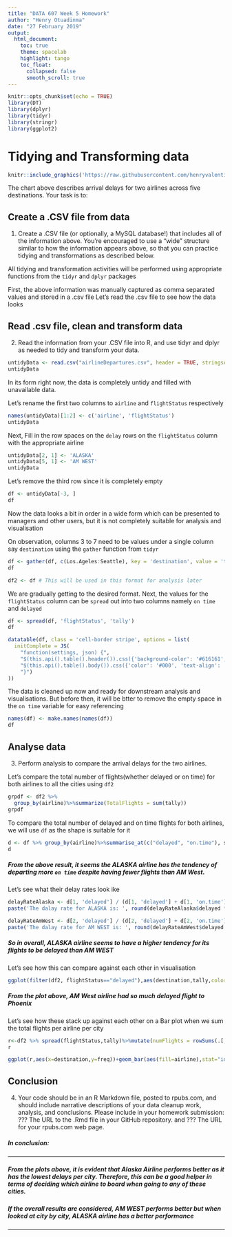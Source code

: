 ```yaml
---
title: "DATA 607 Week 5 Homework"
author: "Henry Otuadinma"
date: "27 February 2019"
output:
  html_document:
    toc: true
    theme: spacelab
    highlight: tango
    toc_float:
      collapsed: false
      smooth_scroll: true
---
```


```r
knitr::opts_chunk$set(echo = TRUE)
library(DT)
library(dplyr)
library(tidyr)
library(stringr)
library(ggplot2)
```

# Tidying and Transforming data

```r
knitr::include_graphics('https://raw.githubusercontent.com/henryvalentine/MSDS2019/master/Classes/DATA%20607/Home%20works/Week5/departures.png')
```

The chart above describes arrival delays for two airlines across five destinations. Your task is to:

## Create a .CSV file from data

(1) Create a .CSV file (or optionally, a MySQL database!) that includes all of the information above. You're encouraged to use a "wide" structure similar to how the information appears above, so that you can practice tidying and transformations as described below.

All tidying and transformation activities will be performed using appropriate functions from the `tidyr` and `dplyr` packages

First, the above information was manually captured as comma separated values and stored in a .csv file
Let's read the .csv file to see how the data looks

## Read .csv file, clean and transform data
(2) Read the information from your .CSV file into R, and use tidyr and dplyr as needed to tidy and transform your data.

```r
untidyData <- read.csv("airlineDepartures.csv", header = TRUE, stringsAsFactors = FALSE) # Read the .csv file
untidyData
```

In its form right now, the data is completely untidy and filled with unavailable data.

Let's rename the first two columns to `airline` and `flightStatus` respectively

```r

names(untidyData)[1:2] <- c('airline', 'flightStatus')
untidyData
```

Next, Fill in the row spaces on the `delay` rows on the `flightStatus` column with the appropriate airline

```r

untidyData[2, 1] <- 'ALASKA'
untidyData[5, 1] <- 'AM WEST'
untidyData
```

Let's remove the third row since it is completely empty

```r

df <- untidyData[-3, ]
df
```

Now the data looks a bit in order in a wide form which can be presented to managers and other users, but it is not completely suitable for analysis and visualisation

On observation, columns 3 to 7 need to be values under a single column say `destination`
using the `gather` function from `tidyr`

```r

df <- gather(df, c(Los.Ageles:Seattle), key = 'destination', value = 'tally')
df

df2 <- df # This will be used in this format for analysis later
```

We are gradually getting to the desired format.
Next, the values for the `flightStatus` column can be `spread` out into two columns namely `on time` and `delayed`

```r

df <- spread(df, 'flightStatus', 'tally')
df
```


```r
datatable(df, class = 'cell-border stripe', options = list(
  initComplete = JS(
    "function(settings, json) {",
    "$(this.api().table().header()).css({'background-color': '#616161', 'color': '#fff', 'text-align': 'center !important'});",
    "$(this.api().table().body()).css({'color': '#000', 'text-align': 'center !important'});",
    "}")
))

```

The data is cleaned up now and ready for downstream analysis and visualisations. But before then, it will be btter to remove the empty space in the `on time` variable for easy referencing

```r
names(df) <- make.names(names(df))
df

```


## Analyse data
(3) Perform analysis to compare the arrival delays for the two airlines.

Let's compare the total number of flights(whether delayed or on time) for both airlines to all the cities using `df2`

```r

grpdf <- df2 %>% 
  group_by(airline)%>%summarize(TotalFlights = sum(tally))
grpdf
```


To compare the total number of delayed and on time flights for both airlines, we will use `df` as the shape is suitable for it

```r
d <- df %>% group_by(airline)%>%summarise_at(c("delayed", "on.time"), sum)
d
```

##### From the above result, it seems the ALASKA airline has the tendency of departing more `on time` despite having fewer flights than AM West.

Let's see what their delay rates look ike


```r

delayRateAlaska <- d[1, 'delayed'] / (d[1, 'delayed'] + d[1, 'on.time'])
paste('The dalay rate for ALASKA is: ', round(delayRateAlaska$delayed * 100, 2), '%', sep = '')

```

```r
delayRateAmWest <- d[2, 'delayed'] / (d[2, 'delayed'] + d[2, 'on.time'])
paste('The dalay rate for AM WEST is: ', round(delayRateAmWest$delayed * 100, 2), '%', sep = '')
```

##### So in overall, ALASKA airline seems to have a higher tendency for its flights to be delayed than AM WEST


Let's see how this can compare against each other in visualisation

```r
ggplot(filter(df2, flightStatus=="delayed"),aes(destination,tally,color=airline))+geom_point(size=5)+ggtitle("All Delayed Flights")+ylab("Delays")
```

##### From the plot above, AM West airline had so much delayed flight to Phoenix

Let's see how these stack up against each other on a Bar plot when we sum the total flights per airline per city

```r

r<-df2 %>% spread(flightStatus,tally)%>%mutate(numFlights = rowSums(.[,3:4]), freq= .[,3]/numFlights)
r
```

```r
ggplot(r,aes(x=destination,y=freq))+geom_bar(aes(fill=airline),stat="identity",position="dodge")+ylab("Rate of delays")+ggtitle("All Delayed Flights per city")

```

## Conclusion
(4) Your code should be in an R Markdown file, posted to rpubs.com, and should include narrative descriptions of your data cleanup work, analysis, and conclusions. Please include in your homework submission:
??? The URL to the .Rmd file in your GitHub repository. and
??? The URL for your rpubs.com web page.

##### In conclusion:
***
##### From the plots above, it is evident that Alaska Airline performs better as it has the lowest delays per city. Therefore, this can be a good helper in terms of deciding which airline to board when going to any of these cities.
##### If the overall results are considered, AM WEST performs better but when looked at city by city, ALASKA airline has a better performance 
***



